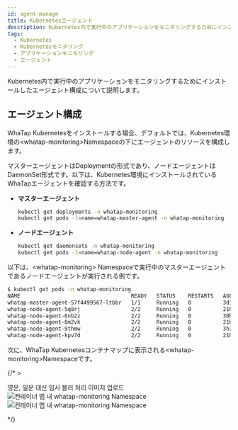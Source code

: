 ```yaml
---
id: agent-manage
title: Kubernetesエージェント
description: Kubernetes内で実行中のアプリケーションをモニタリングするためにインストールしたエージェント構成について説明します。
tags:
  - Kubernetes
  - Kubernetesモニタリング
  - アプリケーションモニタリング
  - エージェント
---
```


Kubernetes内で実行中のアプリケーションをモニタリングするためにインストールしたエージェント構成について説明します。

## エージェント構成

WhaTap Kubernetesをインストールする場合、デフォルトでは、Kubernetes環境の&lt;whatap-monitoring&gt;Namespaceの下にエージェントのリソースを構成します。

マスターエージェントはDeploymentの形式であり、ノードエージェントはDaemonSet形式です。以下は、Kubernetes環境にインストールされているWhaTapエージェントを確認する方法です。

- **マスターエージェント**

  ```bash
  kubectl get deployments -n whatap-monitoring 
  kubectl get pods -l=name=whatap-master-agent -n whatap-monitoring
  ```

- **ノードエージェント**

  ```bash
  kubectl get daemonsets -n whatap-monitoring
  kubectl get pods -l=name=whatap-node-agent -n whatap-monitoring
  ```

以下は、&lt;whatap-monitoring&gt; Namespaceで実行中のマスターエージェントであるノードエージェントが実行される例です。

```bash
$ kubectl get pods -n whatap-monitoring
NAME                                   READY   STATUS    RESTARTS   AGE
whatap-master-agent-57f4499567-ltbbr   1/1     Running   0          3d19h
whatap-node-agent-5q8rj                2/2     Running   0          21h
whatap-node-agent-6nb2z                2/2     Running   0          30h
whatap-node-agent-8m2vk                2/2     Running   0          21h
whatap-node-agent-9thmw                2/2     Running   0          3h31m
whatap-node-agent-kpv7d                2/2     Running   0          21h
```

次に、WhaTap Kubernetesコンテナマップに表示される&lt;whatap-monitoring&gt;Namespaceです。

<ImgLang img='whatap_kubernetes_container_whatap_monitoring.png' desc='コンテナマップ内のwhatap-monitoring Namespace' />

{/* >

영문, 일문 대신 임시 블러 처리 이미지 업로드 
![컨테이너 맵 내 whatap-monitoring Namespace](/img/whatap_kubernetes_container_whatap_monitoring.png)
![컨테이너 맵 내 whatap-monitoring Namespace](https://img.whatap.io/media/images/whatap_kubernetes_container_whatap_monitoring.png)

*/}
